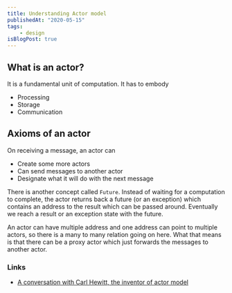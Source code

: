 ```yaml
---
title: Understanding Actor model
publishedAt: "2020-05-15"
tags:
    - design
isBlogPost: true
---
```


## What is an actor?

It is a fundamental unit of computation. It has to embody

-   Processing
-   Storage
-   Communication

## Axioms of an actor

On receiving a message, an actor can

-   Create some more actors
-   Can send messages to another actor
-   Designate what it will do with the next message

There is another concept called `Future`. Instead of waiting for a computation to complete, the actor returns back a
future (or an exception) which contains an address to the result which can be passed around. Eventually we reach a
result or an exception state with the future.

An actor can have multiple address and one address can point to multiple actors, so there is a many to many relation
going on here. What that means is that there can be a proxy actor which just forwards the messages to another actor.

### Links

-   [A conversation with Carl Hewitt, the inventor of actor model](https://www.youtube.com/watch?v=7erJ1DV_Tlo)
